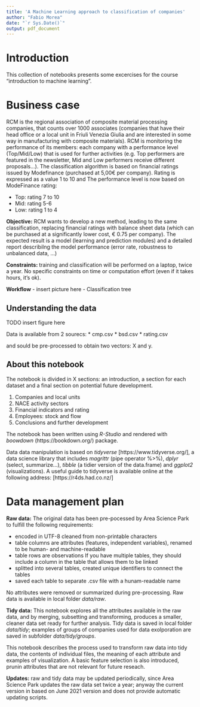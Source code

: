 ```yaml
--- 
title: 'A Machine Learning approach to classification of companies'
author: "Fabio Morea"
date: "`r Sys.Date()`"
output: pdf_document
---
```



# Introduction
This collection of notebooks presents some excercises for the course "introduction to machine learning". 


# Business case

RCM is the regional association of composite material processing companies, that counts over 1000 associates (companies that have their head office or a local unit in Friuli Venezia Giulia and are interested in some way in manufacturing with composite materials).  RCM is monitoring the performance of its members: each company with a performance level (Top/Mid/Low) that is used for further activities (e.g. Top performers are featured in the newsletter, Mid and Low performers receive different proposals…).
The classification algorithm is based on financial ratings issued by Modefinance (purchased at 5,00€ per company). Rating is expressed as a value 1 to 10 and 
The performance level is now based on ModeFinance rating: 

* Top: rating 7 to 10
* Mid: rating 5-6
* Low: rating 1 to 4

**Objective:** RCM  wants to develop a new method, leading to the same classification, replacing financial ratings with balance sheet data (which can be purchased at a significantly lower cost, € 0.75 per company).
The expected result is a model (learning and prediction modules) and a detailed report describilng the model performance (error rate, robustness to unbalanced data, ...) 

**Constraints: ** training and classification will be performed on a laptop, twice a year. No specific constraints on time or computation effort (even if it takes hours, it’s ok).

**Workflow**
- insert picture here
-	Classification tree

## Understanding the data
TODO insert figure here

Data is available from 2 sourecs: 
* cmp.csv
* bsd.csv
* rating.csv

and sould be pre-processed to obtain two vectors: X and y.



## About this notebook 
The notebook is divided in X sections: an introduction, a section for each dataset and a final section on potential future development.

1. Companies and local units
2. NACE activity sectors
3. Financial indicators and rating
4. Employees: stock and flow
5. Conclusions and further development

The notebook has been  written using *R-Studio* and rendered with *boowdown* (https://bookdown.org/) package. 

Data data manipulation is based on *tidyverse* [https://www.tidyverse.org/], a data science library that includes *magrittr* (pipe operator %>%), *dplyr* (select, summarize...), *tibble* (a tidier version of the data.frame) and *ggplot2* (visualizations).
A useful guide to tidyverse is available online at the following address: [https://r4ds.had.co.nz/]


# Data management plan

**Raw data:** The original data has been pre-pocessed by Area Science Park to fulfill the following requirements:

- encoded in UTF-8 cleaned from non-printable characters
- table columns are attributes (features, independent variables), renamed to be human- and machine-readable
- table rows are observations  If you have multiple tables, they should include a column in the table that allows them to be linked
- splitted into several tables, created unique identifiers to connect the tables
- saved each table to separate .csv file with a hunam-readable name

No attributes were removed or summarized during pre-processing. 
Raw data is available in local folder *data/raw*.

**Tidy data:** This notebook explores all the attributes available in the raw data, and by merging, subsetting and transforming,  produces a smaller, cleaner data set ready for further analysis. 
Tidy data is saved in local folder *data/tidy*; examples of groups of companies used for data exolporation are saved in subfolder *data/tidy/groups*. 

This notebook describes the process used to transform raw data into tidy data, the contents of individual files, the meaning of each attribute and examples of visualization. A basic feature selection is also introduced, prunin attributes that are not relevant for future reseach. 

**Updates:** raw and tidy data may be updated periodically, since Area Science Park updates the raw data set twice a year; anyway the current version in based on June 2021 version and does not provide automatic updating scripts. 

